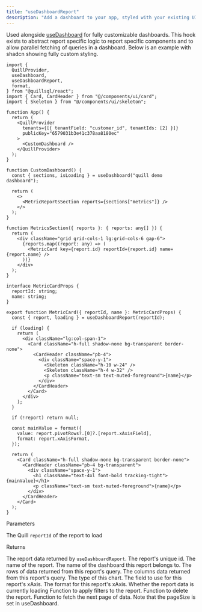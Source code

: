 ```yaml
---
title: "useDashboardReport"
description: "Add a dashboard to your app, styled with your existing UI components."
---
```


Used alongside [useDashboard](/react/use-dashboard) for fully customizable dashboards. This hook exists to abstract report specific logic to report specific components and to allow parallel fetching of queries in a dashboard. Below is an example with shadcn showing fully custom styling.

```tsx App.tsx
import {
  QuillProvider,
  useDashboard,
  useDashboardReport,
  format,
} from "@quillsql/react";
import { Card, CardHeader } from "@/components/ui/card";
import { Skeleton } from "@/components/ui/skeleton";

function App() {
  return (
    <QuillProvider
      tenants={[{ tenantField: "customer_id", tenantIds: [2] }]}
      publicKey="6579031b3e41c378aa8180ec"
    >
      <CustomDashboard />
    </QuillProvider>
  );
}

function CustomDashboard() {
  const { sections, isLoading } = useDashboard("quill demo dashboard");

  return (
    <>
      <MetricReportsSection reports={sections["metrics"]} />
    </>
  );
}

function MetricsSection({ reports }: { reports: any[] }) {
  return (
    <div className="grid grid-cols-1 lg:grid-cols-6 gap-6">
      {reports.map((report: any) => (
        <MetricCard key={report.id} reportId={report.id} name={report.name} />
      ))}
    </div>
  );
}

interface MetricCardProps {
  reportId: string;
  name: string;
}

export function MetricCard({ reportId, name }: MetricCardProps) {
  const { report, loading } = useDashboardReport(reportId);

  if (loading) {
    return (
      <div className="lg:col-span-1">
        <Card className="h-full shadow-none bg-transparent border-none">
          <CardHeader className="pb-4">
            <div className="space-y-1">
              <Skeleton className="h-10 w-24" />
              <Skeleton className="h-4 w-32" />
              <p className="text-sm text-muted-foreground">{name}</p>
            </div>
          </CardHeader>
        </Card>
      </div>
    );
  }

  if (!report) return null;

  const mainValue = format({
    value: report.pivotRows?.[0]?.[report.xAxisField],
    format: report.xAxisFormat,
  });

  return (
    <Card className="h-full shadow-none bg-transparent border-none">
      <CardHeader className="pb-4 bg-transparent">
        <div className="space-y-1">
          <h1 className="text-4xl font-bold tracking-tight">{mainValue}</h1>
          <p className="text-sm text-muted-foreground">{name}</p>
        </div>
      </CardHeader>
    </Card>
  );
}
```

Parameters

<ParamField body="reportId" type="string" required>
  The Quill <code>reportId</code> of the report to load
</ParamField>

Returns

<ParamField path="report" type="QuillReport | null">
  The report data returned by <code>useDashboardReport</code>.
  <Expandable title="QuillReport type">
    <ResponseField name="id" type="string" required>
      The report's unique id.
    </ResponseField>
    <ResponseField name="name" type="string" required>
      The name of the report.
    </ResponseField>
    <ResponseField name="dashboardName" type="string" required>
      The name of the dashboard this report belongs to.
    </ResponseField>
    <ResponseField name="rows" type="{ [key: string]: string }[]" required>
      The rows of data returned from this report's query.
    </ResponseField>
    <ResponseField name="columns" type="Column[]" required>
      The columns data returned from this report's query.
    </ResponseField>
    <ResponseField name="chartType" type="string" required>
      The type of this chart.
    </ResponseField>
    <ResponseField name="xAxisField" type="string" required>
      The field to use for this report's xAxis.
    </ResponseField>
    <ResponseField name="xAxisFormat" type="AxisFormat" required>
      The format for this report's xAxis.
    </ResponseField>
  </Expandable>
</ParamField>

<ParamField path="isLoading" type="boolean">
  Whether the report data is currently loading
</ParamField>

<ParamField path="applyFilters" type="(filters: Filter[]) => void">
  Function to apply filters to the report.
</ParamField>

<ParamField path="deleteReport" type="() => void">
  Function to delete the report.
</ParamField>

<ParamField path="fetchNextPage" type="() => Promise<void>">
  Function to fetch the next page of data. Note that the pageSize is set in
  useDashboard.
</ParamField>
